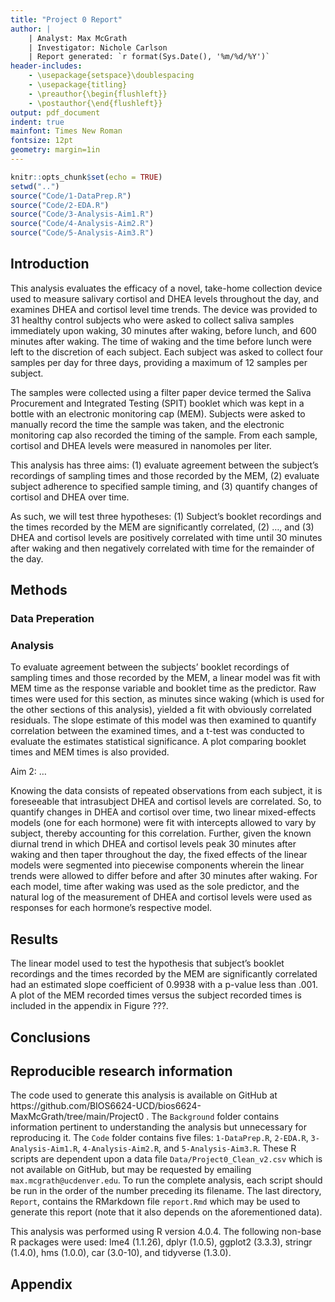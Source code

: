 ```yaml
---
title: "Project 0 Report"
author: |
    | Analyst: Max McGrath
    | Investigator: Nichole Carlson
    | Report generated: `r format(Sys.Date(), '%m/%d/%Y')`
header-includes:
    - \usepackage{setspace}\doublespacing
    - \usepackage{titling}
    - \preauthor{\begin{flushleft}}
    - \postauthor{\end{flushleft}}  
output: pdf_document
indent: true
mainfont: Times New Roman
fontsize: 12pt
geometry: margin=1in
---
```

<!-- Citation: Header flags from William Lippitt -->

```r
knitr::opts_chunk$set(echo = TRUE)
setwd("..")
source("Code/1-DataPrep.R")
source("Code/2-EDA.R")
source("Code/3-Analysis-Aim1.R")
source("Code/4-Analysis-Aim2.R")
source("Code/5-Analysis-Aim3.R")
```

## Introduction

This analysis evaluates the efficacy of a novel, take-home collection device
used to measure salivary cortisol and DHEA levels throughout the day, and
examines DHEA and cortisol level time trends. The
device was provided to 31 healthy control subjects who were asked to collect
saliva samples immediately upon waking, 30 minutes after waking, before lunch,
and 600 minutes after waking. The time of waking and the time before lunch were
left to the discretion of each subject. Each subject was asked to collect 
four samples per day for three days, providing a maximum of 12 samples per
subject. 

The samples were collected using a filter
paper device termed the Saliva Procurement and Integrated Testing (SPIT)
booklet which was kept in a bottle with an electronic monitoring cap (MEM). 
Subjects
were asked to manually record the time the sample was taken, and the electronic
monitoring cap also recorded the timing of the sample. From each sample,
cortisol and DHEA levels were measured in nanomoles per liter. 

This analysis has three aims: (1) evaluate agreement between the subject's
recordings of sampling times and those recorded by the MEM, (2) evaluate subject
adherence to specified sample timing, and (3) quantify
changes of cortisol and DHEA over time.

As such, we will test three hypotheses: (1) Subject's booklet recordings and the
times recorded by the MEM are significantly correlated, (2) ..., and (3) DHEA
and cortisol levels are positively correlated with time until 30 minutes after
waking and then negatively correlated with time for the remainder of the day.

## Methods

### Data Preperation

### Analysis

To evaluate agreement between the subjects' booklet recordings of sampling 
times and those recorded by the MEM, a linear model was fit with MEM time as the
response variable and booklet time as the predictor. Raw times were used for 
this section, as minutes since waking (which is used for the other sections
of this analysis), yielded a fit with obviously correlated residuals. The
slope estimate of this model was then examined to quantify correlation between
the examined times, and a t-test was conducted to evaluate the estimates
statistical significance. A plot comparing booklet times and MEM times is also
provided.

Aim 2: ...

Knowing the data consists of repeated observations from each subject, it is 
foreseeable that intrasubject DHEA and cortisol levels are correlated. So,
to quantify changes in DHEA and cortisol over time, two linear mixed-effects 
models (one for each hormone) were fit with intercepts allowed to vary by 
subject, thereby accounting for this correlation. Further, given
the known diurnal trend in which DHEA and cortisol levels peak 30 minutes after 
waking and then taper throughout the day,
the fixed effects of the linear models were segmented into piecewise
components wherein the linear trends were allowed to differ before and after
30 minutes after waking. For each model, time after waking was used as the sole
predictor, and the natural log of the measurement of DHEA and cortisol levels 
were used as responses for each hormone's respective model.

## Results

The linear model used to test the hypothesis that subject's booklet recordings 
and the times recorded by the MEM are significantly correlated had an estimated 
slope coefficient of 0.9938 with a p-value less than .001. A plot of the MEM
recorded times versus the subject recorded times is included in the appendix
in Figure ???.



## Conclusions

## Reproducible research information

The code used to generate this analysis is available on GitHub 
at https://github.com/BIOS6624-UCD/bios6624-MaxMcGrath/tree/main/Project0
. The `Background` folder contains information pertinent to understanding the
analysis but unnecessary for reproducing it. The `Code` folder contains five
files: `1-DataPrep.R`, `2-EDA.R`, `3-Analysis-Aim1.R`, `4-Analysis-Aim2.R`, and
`5-Analysis-Aim3.R`. These R scripts are dependent upon a data file 
`Data/Project0_Clean_v2.csv` which is not available on GitHub, but may be requested
by emailing `max.mcgrath@ucdenver.edu`. To run the complete analysis, each
script should be run in the order of the number preceding its filename. The
last directory, `Report`, contains the RMarkdown file `report.Rmd` which may
be used to generate this report (note that it also depends on the aforementioned
data).

This analysis was performed using R version 4.0.4. The following non-base R 
packages were used: lme4 (1.1.26), dplyr (1.0.5), ggplot2 (3.3.3),
stringr (1.4.0), hms (1.0.0), car (3.0-10), and tidyverse (1.3.0).

## Appendix
